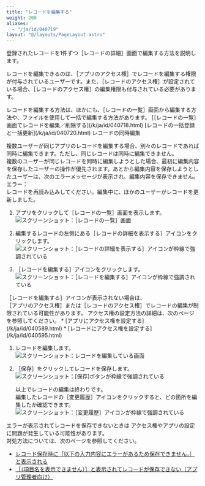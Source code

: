 ```yaml
---
title: "レコードを編集する"
weight: 200
aliases:
  - "/ja/id/040719"
layout: "@/layouts/PageLayout.astro"
---
```




登録されたレコードを1件ずつ<Wovn>［レコードの詳細］</Wovn>画面で編集する方法を説明します。

レコードを編集できるのは、<Wovn>［アプリのアクセス権］</Wovn>でレコードを編集する権限が付与されているユーザーです。また、<Wovn>［レコードのアクセス権］</Wovn>が設定されている場合、<Wovn>［レコードのアクセス権］</Wovn>の編集権限も付与されている必要があります。

<Hint>
レコードを編集する方法は、ほかにも、<Wovn>［レコードの一覧］</Wovn>画面から編集する方法や、ファイルを使用して一括で編集する方法があります。  
[［レコードの一覧］画面でレコードを編集／削除する](/k/ja/id/040718.html)  
[レコードの一括登録と一括更新](/k/ja/id/040720.html)
</Hint>

<Note>
<Subtitle>レコードの同時編集</Subtitle>

複数ユーザーが同じアプリのレコードを編集する場合、別々のレコードであれば同時に編集できます。ただし、同じレコードは同時に編集できません。  
複数のユーザーが同じレコードを同時に編集しようとした場合、最初に編集内容を保存したユーザーの操作が優先されます。あとから編集内容を保存しようとしたユーザーは、次のエラーメッセージが表示され、編集内容を保存できません。  
エラー：  
レコードを再読み込みしてください。編集中に、ほかのユーザーがレコードを更新しました。

</Note>

1. アプリをクリックして<Wovn>［レコードの一覧］</Wovn>画面を表示します。  
   <Img src="/k/kintone/img-ja/edit_record_details_06.png" alt="スクリーンショット：［レコードの一覧］画面" />

1. 編集するレコードの左側にある<Wovn>［レコードの詳細を表示する］</Wovn>アイコンをクリックします。  
   <Img src="/k/kintone/img-ja/edit_record_details_01.png" alt="スクリーンショット：［レコードの詳細を表示する］アイコンが枠線で強調されている" />

1. <Wovn>［レコードを編集する］</Wovn>アイコンをクリックします。  
   <Img src="/k/kintone/img-ja/edit_record_details_02.png" alt="スクリーンショット：［レコードを編集する］アイコンが枠線で強調されている" />
 <Note>
   <Wovn>［レコードを編集する］</Wovn>アイコンが表示されない場合は、<Wovn>［アプリのアクセス権］</Wovn>または<Wovn>［レコードのアクセス権］</Wovn>でレコードの編集が制限されている可能性があります。<Wovn></Wovn>  
   アクセス権の設定方法の詳細は、次のページを参照してください。
   * [アプリにアクセス権を設定する](/k/ja/id/040589.html)
   * [レコードにアクセス権を設定する](/k/ja/id/040595.html)
 </Note>

1. レコードを編集します。  
   <Img src="/k/kintone/img-ja/edit_record_details_03.png" alt="スクリーンショット：レコードを編集している画面" />

1. <Wovn>［保存］</Wovn>をクリックしてレコードを保存します。  
   <Img src="/k/kintone/img-ja/edit_record_details_04.png" alt="スクリーンショット：[保存]ボタンが枠線で強調されている" />

   以上でレコードの編集は終わりです。  
   編集したレコードの<Wovn>［変更履歴］</Wovn>アイコンをクリックすると、どの箇所を編集したか確認できます。<Wovn></Wovn>  
   <Img src="/k/kintone/img-ja/edit_record_details_05.png" alt="スクリーンショット：［変更履歴］アイコンが枠線で強調されている" />

<Heading id="using_app_edit_record_details_10">エラーが表示されてレコードを保存できないときは</Heading>
アクセス権やアプリの設定に問題が発生している可能性があります。  
対処方法については、次のページを参照してください。

* [レコード保存時に［以下の入力内容にエラーがあるため保存できません。］と表示される](/k/ja/id/040257.html)
* [［（項目名を表示できません）］と表示されてレコードが保存できない（アプリ管理者向け）](/k/ja/id/040238.html)
